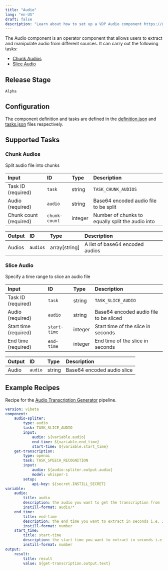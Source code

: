 ```yaml
---
title: "Audio"
lang: "en-US"
draft: false
description: "Learn about how to set up a VDP Audio component https://github.com/instill-ai/instill-core"
---
```


The Audio component is an operator component that allows users to extract and manipulate audio from different sources.
It can carry out the following tasks:
- [Chunk Audios](#chunk-audios)
- [Slice Audio](#slice-audio)

## Release Stage

`Alpha`

## Configuration

The component definition and tasks are defined in the [definition.json](https://github.com/instill-ai/component/blob/main/operator/audio/v0/config/definition.json) and [tasks.json](https://github.com/instill-ai/component/blob/main/operator/audio/v0/config/tasks.json) files respectively.



## Supported Tasks

### Chunk Audios

Split audio file into chunks

| Input | ID | Type | Description |
| :--- | :--- | :--- | :--- |
| Task ID (required) | `task` | string | `TASK_CHUNK_AUDIOS` |
| Audio (required) | `audio` | string | Base64 encoded audio file to be split |
| Chunk count (required) | `chunk-count` | integer | Number of chunks to equally split the audio into |





| Output | ID | Type | Description |
| :--- | :--- | :--- | :--- |
| Audios | `audios` | array[string] | A list of base64 encoded audios |

### Slice Audio

Specify a time range to slice an audio file

| Input | ID | Type | Description |
| :--- | :--- | :--- | :--- |
| Task ID (required) | `task` | string | `TASK_SLICE_AUDIO` |
| Audio (required) | `audio` | string | Base64 encoded audio file to be sliced |
| Start time (required) | `start-time` | integer | Start time of the slice in seconds |
| End time (required) | `end-time` | integer | End time of the slice in seconds |





| Output | ID | Type | Description |
| :--- | :--- | :--- | :--- |
| Audio | `audio` | string | Base64 encoded audio slice |
## Example Recipes

Recipe for the [Audio Transcription Generator](https://instill.tech/instill-ai/pipelines/audio-transcription/playground) pipeline.

```yaml
version: v1beta
component:
    audio-spliter:
        type: audio
        task: TASK_SLICE_AUDIO
        input:
            audio: ${variable.audio}
            end-time: ${variable.end_time}
            start-time: ${variable.start_time}
    get-transcription:
        type: openai
        task: TASK_SPEECH_RECOGNITION
        input:
            audio: ${audio-spliter.output.audio}
            model: whisper-1
        setup:
            api-key: ${secret.INSTILL_SECRET}
variable:
    audio:
        title: audio
        description: the audio you want to get the transcription from
        instill-format: audio/*
    end_time:
        title: end-time
        description: the end time you want to extract in seconds i.e. 2 mins is 120 seconds
        instill-format: number
    start_time:
        title: start-time
        description: the start time you want to extract in seconds i.e. 2 mins is 120 seconds
        instill-format: number
output:
    result:
        title: result
        value: ${get-transcription.output.text}

```